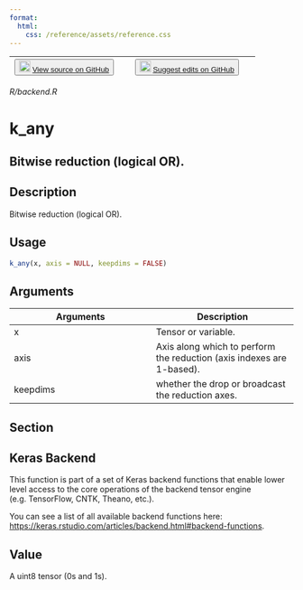 ```yaml
---
format:
  html:
    css: /reference/assets/reference.css
---
```


| <button class="button"> ![](/reference/assets/GitHub-Mark-32px.png){width="20"} [View source on GitHub](https://github.com/rstudio/keras//blob/main/R/backend.R) </button> | <button class="button"> ![](/reference/assets/GitHub-Mark-32px.png){width="20"} [Suggest edits on GitHub](https://github.com/rstudio/keras//edit/main/R/backend.R) </button> |
|:------------------------------:|:--------------------------------------:|

*R/backend.R*

# k_any

## Bitwise reduction (logical OR).

## Description
Bitwise reduction (logical OR). 


## Usage
```r
k_any(x, axis = NULL, keepdims = FALSE) 
```

## Arguments
|Arguments|Description|
|---|---|
| x | Tensor or variable. |
| axis | Axis along which to perform the reduction (axis indexes are 1-based). |
| keepdims | whether the drop or broadcast the reduction axes. |


## Section

## Keras Backend

This function is part of a set of Keras backend functions that enable lower level access to the core operations of the backend tensor engine (e.g. TensorFlow, CNTK, Theano, etc.). 

You can see a list of all available backend functions here: [https://keras.rstudio.com/articles/backend.html#backend-functions](https://keras.rstudio.com/articles/backend.html#backend-functions). 

## Value
A uint8 tensor (0s and 1s). 




